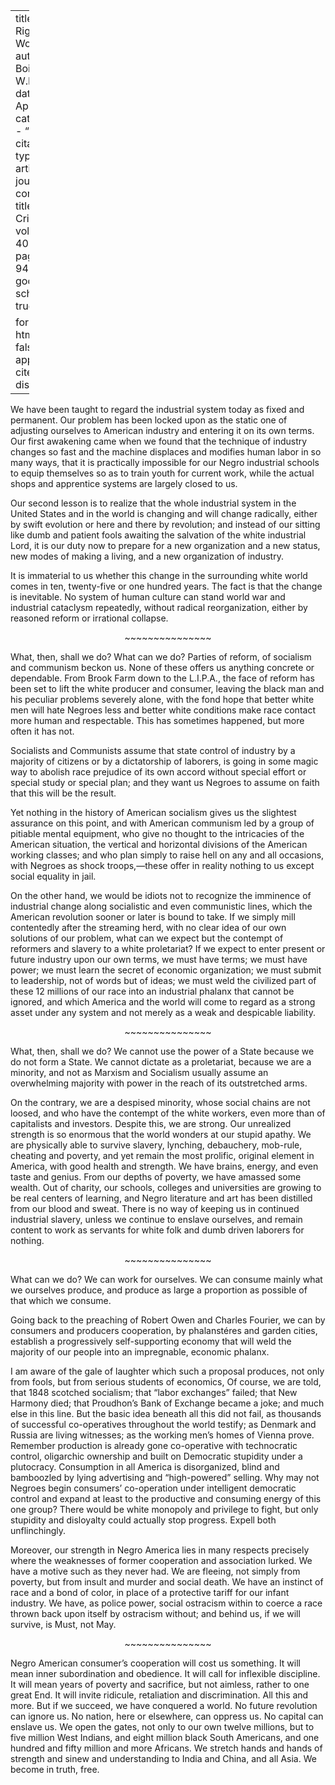 
---
title: 'The Right to Work'
author: Du Bois, W.E.B.
date: Apr. 1933
categories: 
  - ""
citation: 
  type: article-journal
  container-title: The Crisis
  volume: 40
  issue: 4
  page: 93-94
google-scholar: true

format:
  html:
    toc: false
    appendix-cite-as: display
---


We have been taught to regard the industrial system today as fixed and permanent. Our problem has been locked upon as the static one of adjusting ourselves to American industry and entering it on its own terms. Our first awakening came when we found that the technique of industry changes so fast and the machine displaces and modifies human labor in so many ways, that it is practically impossible for our Negro industrial schools to equip themselves so as to train youth for current work, while the actual shops and apprentice systems are largely closed to us.

Our second lesson is to realize that the whole industrial system in the United States and in the world is changing and will change radically, either by swift evolution or here and there by revolution; and instead of our sitting like dumb and patient fools awaiting the salvation of the white industrial Lord, it is our duty now to prepare for a new organization and a new status, new modes of making a living, and a new organization of industry.

It is immaterial to us whether this change in the surrounding white world comes in ten, twenty-five or one hundred years. The fact is that the change is inevitable. No system of human culture can stand world war and industrial cataclysm repeatedly, without radical reorganization, either by reasoned reform or irrational collapse.

<p style="text-align: center;">~~~~~~~~~~~~~~~</p>



What, then, shall we do? What can we do? Parties of reform, of socialism and communism beckon us. None of these offers us anything concrete or dependable. From Brook Farm down to the L.I.P.A., the face of reform has been set to lift the white producer and consumer, leaving the black man and his peculiar problems severely alone, with the fond hope that better white men will hate Negroes less and better white conditions make race contact more human and respectable. This has sometimes happened, but more often it has not.

Socialists and Communists assume that state control of industry by a majority of citizens or by a dictatorship of laborers, is going in some magic way to abolish race prejudice of its own accord without special effort or special study or special plan; and they want us Negroes to assume on faith that this will be the result.

Yet nothing in the history of American socialism gives us the slightest assurance on this point, and with American communism led by a group of pitiable mental equipment, who give no thought to the intricacies of the American situation, the vertical and horizontal divisions of the American working classes; and who plan simply to raise hell on any and all occasions, with Negroes as shock troops,---these offer in reality nothing to us except social equality in jail.

On the other hand, we would be idiots not to recognize the imminence of industrial change along socialistic and even communistic lines, which the American revolution sooner or later is bound to take. If we simply mill contentedly after the streaming herd, with no clear idea of our own solutions of our problem, what can we expect but the contempt of reformers and slavery to a white proletariat? If we expect to enter present or future industry upon our own terms, we must have terms; we must have power; we must learn the secret of economic organization; we must submit to leadership, not of words but of ideas; we must weld the civilized part of these 12 millions of our race into an industrial phalanx that cannot be ignored, and which America  and the world will come to regard as a strong asset under any system and not merely as a weak and despicable liability.

<p style="text-align: center;">~~~~~~~~~~~~~~~</p>

What, then, shall we do? We cannot use the power of a State because we do not form a State. We cannot dictate as a proletariat, because we are a minority, and not as Marxism and Socialism usually assume an overwhelming majority with power in the reach of its outstretched arms.

On the contrary, we are a despised minority, whose social chains are not loosed, and who have the contempt of the white workers, even more than of capitalists and investors. Despite this, we are strong. Our unrealized strength is so enormous that the world wonders at our stupid apathy. We are physically able to survive slavery, lynching, debauchery, mob-rule, cheating and poverty, and yet remain the most prolific, original element in America, with good health and strength. We have brains, energy, and even taste and genius. From our depths of poverty, we have amassed some wealth. Out of charity, our schools, colleges and universities are growing to be real centers of learning, and Negro literature and art has been distilled from our blood and sweat. There is no way of keeping us in continued industrial slavery, unless we continue to enslave ourselves, and remain content to work as servants for white folk and dumb driven laborers for nothing.

<p style="text-align: center;">~~~~~~~~~~~~~~~</p>

What can we do? We can work for ourselves. We can consume mainly what we ourselves produce, and produce as large a proportion as possible of that which we consume.

Going back to the preaching of Robert Owen and Charles Fourier, we can by consumers and producers cooperation, by phalanstéres and garden cities, establish a progressively self-supporting economy that will weld the majority of our people into an impregnable, economic phalanx.

I am aware of the gale of laughter which such a proposal produces, not only from fools, but from serious students of economics, Of course, we are told, that 1848 scotched socialism; that "labor exchanges" failed; that New Harmony died; that Proudhon's Bank of Exchange became a joke; and much else in this line. But the basic idea beneath all this did not fail, as thousands of successful co-operatives throughout the world testify; as Denmark and Russia are living witnesses; as the working men's homes of Vienna prove. Remember production is already gone co-operative with technocratic control, oligarchic ownership and built on Democratic stupidity under a plutocracy. Consumption in all America is disorganized, blind and bamboozled by lying advertising and "high-powered" selling. Why may not Negroes begin consumers' co-operation under intelligent democratic control and expand at least to the productive and consuming energy of this one group? There would be white monopoly and privilege to fight, but only stupidity and disloyalty could actually stop progress. Expell both unflinchingly.

Moreover, our strength in Negro America lies in many respects precisely where the weaknesses of former cooperation and association lurked. We have a motive such as they never had. We are fleeing, not simply from poverty, but from insult and murder and social death. We have an instinct of race and a bond of color, in place of a protective tariff for our infant industry. We have, as police power, social ostracism within to coerce a race thrown back upon itself by ostracism without; and behind us, if we will survive, is Must, not May.

<p style="text-align: center;">~~~~~~~~~~~~~~~</p>

Negro American consumer's cooperation will cost us something. It will mean inner subordination and obedience. It will call for inflexible discipline. It will mean years of poverty and sacrifice, but not aimless, rather to one great End. It will invite ridicule, retaliation and discrimination. All this and more. But if we succeed, we have conquered a world. No future revolution can ignore us. No nation, here or elsewhere, can oppress us. No capital can enslave us. We open the gates, not only to our own twelve millions, but to five million West Indians, and eight million black South Americans, and one hundred and fifty million and more Africans. We stretch hands and hands of strength and sinew and understanding to India and China, and all Asia. We become in truth, free.

